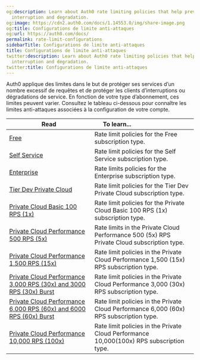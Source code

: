 ```yaml
---
og:description: Learn about Auth0 rate limiting policies that help prevent service
  interruption and degradation.
og:image: https://cdn2.auth0.com/docs/1.14553.0/img/share-image.png
og:title: Configurations de limite anti-attaques
og:url: https://auth0.com/docs/
permalink: rate-limit-configurations
sidebarTitle: Configurations de limite anti-attaques
title: Configurations de limite anti-attaques
twitter:description: Learn about Auth0 rate limiting policies that help prevent service
  interruption and degradation.
twitter:title: Configurations de limite anti-attaques
---
```


Auth0 applique des limites dans le but de protéger ses services d’un nombre excessif de requêtes et de protéger les clients d’interruptions ou dégradations de service. En fonction de votre type d’abonnement, ces limites peuvent varier. Consultez le tableau ci-dessous pour connaître les limites anti-attaques associées à la configuration de votre compte.

<table class="table"><thead>
<tr>
<th><strong>Read</strong></th>
<th><strong>To learn...</strong>                                </th>
</tr>
</thead>
<tbody>
<tr>
<td><a href="/docs/troubleshoot/customer-support/operational-policies/rate-limit-policy/rate-limit-configurations/free-public">Free</a></td>
<td>Rate limit policies for the Free subscription type.</td>
</tr>
<tr>
<td><a href="/docs/troubleshoot/customer-support/operational-policies/rate-limit-policy/rate-limit-configurations/self-service-public">Self Service</a></td>
<td>Rate limit policies for the Self Service subscription type.</td>
</tr>
<tr>
<td><a href="/docs/troubleshoot/customer-support/operational-policies/rate-limit-policy/rate-limit-configurations/enterprise-public">Enterprise</a></td>
<td>Rate limits policies for the Enterprise subscription type.</td>
</tr>
<tr>
<td><a href="/docs/troubleshoot/customer-support/operational-policies/rate-limit-policy/rate-limit-configurations/tier-20-development-private-cloud">Tier Dev Private Cloud</a></td>
<td>Rate limit policies for the Tier Dev Private Cloud subscription type.</td>
</tr>
<tr>
<td><a href="/docs/troubleshoot/customer-support/operational-policies/rate-limit-policy/rate-limit-configurations/tier-100-rps-private-cloud">Private Cloud Basic 100 RPS (1x)</a></td>
<td>Rate limit policies for the Private Cloud Basic 100 RPS (1x) subscription type.</td>
</tr>
<tr>
<td><a href="/docs/troubleshoot/customer-support/operational-policies/rate-limit-policy/rate-limit-configurations/tier-500-rps-private-cloud">Private Cloud Performance 500 RPS (5x)</a></td>
<td>Rate limits in the Private Cloud Performance 500 (5x) RPS Private Cloud subscription type.</td>
</tr>
<tr>
<td><a href="/docs/troubleshoot/customer-support/operational-policies/rate-limit-policy/rate-limit-configurations/tier-1500-rps-private-cloud">Private Cloud Performance 1,500 RPS (15x)</a></td>
<td>Rate limit policies in the Private Cloud Performance 1,500 (15x) RPS subscription type.</td>
</tr>
<tr>
<td><a href="/docs/troubleshoot/customer-support/operational-policies/rate-limit-policy/rate-limit-configurations/tier-3000-rps-private-cloud">Private Cloud Performance 3,000 RPS (30x) and 3000 RPS (30x) Burst</a></td>
<td>Rate limit policies in the Private Cloud Performance 3,000 (30x) RPS subscription type.</td>
</tr>
<tr>
<td><a href="/docs/troubleshoot/customer-support/operational-policies/rate-limit-policy/rate-limit-configurations/tier-6000-rps-private-cloud">Private Cloud Performance 6,000 RPS (60x) and 6000 RPS (60x) Burst</a></td>
<td>Rate limit policies in the Private Cloud Performance 6,000 (60x) RPS subscription type.</td>
</tr>
<tr>
<td><a href="/docs/troubleshoot/customer-support/operational-policies/rate-limit-policy/rate-limit-configurations/tier-10000-rps-private-cloud">Private Cloud Performance 10,000 RPS (100x)</a></td>
<td>Rate limit policies in the Private Cloud Performance 10,000(100x) RPS subscription type.</td>
</tr>
</tbody>
</table>